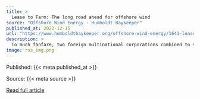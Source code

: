 ```yaml
---
title: >
  Lease to Farm: The long road ahead for offshore wind
source: "Offshore Wind Energy - Humboldt Baykeeper"
published_at: 2022-12-15
url: "https://www.humboldtbaykeeper.org/offshore-wind-energy/1641-lease-to-farm-the-long-road-ahead-for-offshore-wind-2"
description: >
  To much fanfare, two foreign multinational corporations combined to spend more than $331 million on winning bids for the chance to develop more than 207 square miles of ocean off Humboldt Bay into two floating offshore wind farms.But the auctions also represent just a very early step in what promises to be a long process fraught with possible pitfalls and hurdles, potential risks and rewards, for Humboldt Bay and beyond. Here's a quick look at the road ahead.Read More
image: rss_img.png
---
```



  Published: {{< meta published_at >}}
  

  Source: {{< meta source >}}
  

  [Read full article]({{< meta url >}})
  

